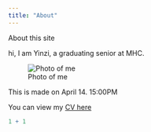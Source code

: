 ```yaml
---
title: "About"
---
```


About this site

hi, I am Yinzi, a graduating senior at MHC.

![Photo of me](images/birds1.jpg)

This is made on April 14. 15:00PM

You can view my [CV here](https://drive.google.com/file/d/1ZMLs88L85s6LWtUD3s2KoybVkWaVaFIP/view?usp=drive_link)

```r
1 + 1
```
